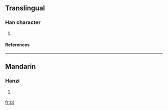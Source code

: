 ==Translingual==
===Han character===
{{Han char|rn=86|rad=火|as=04|sn=8|four=9480<sub>0</sub>|canj=火卜十 (FYJ)}}
# {{defn|Han|sort=火04}}
====References====
{{Han ref|kx=0667.180|dkj=18916|dj=1076.260|hdz=32194.010|uh=7093|ud=28819|bh=CD53|bd=52563}}

----
==Mandarin==
===Hanzi===
{{cmn-hanzi|pin=[[liào]] ([[liao4]])|wg=liao<sup>4</sup>}}
# {{defn|Mandarin}}

[[fr:炓]]